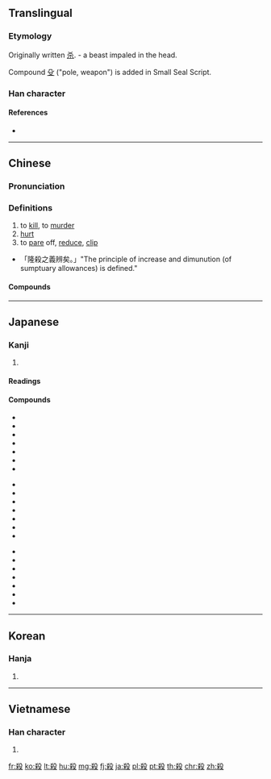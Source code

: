 {{also|杀}}
==Translingual==

===Etymology===
Originally written [[杀]]. {{liushu|p}} - a beast impaled in the head.

Compound [[殳]] ("pole, weapon") is added in Small Seal Script.

===Han character===
{{Han char|rn=79|rad=殳|as=07|sn=11|four=47947|canj=KCHNE,KDHNE|ids=⿰杀殳}}

====References====
* {{Han ref|kx=0585.110|dkj=16638|dj=0978.050|hdz=32157.010|uh=6BBA|ud=27578|bh=B1FE|bd=45566}}

----

==Chinese==
{{zh-forms|s=杀}}

===Pronunciation===
{{zh-pron
|m=shā
|ma=
|c=saat3
|h=pfs=sat
|mn=sat
|w=4saq
|mc=y
|oc=y
|cat=v
}}

===Definitions===
{{zh-hanzi}}

# to [[kill]], to [[murder]]
# [[hurt]]
# to [[pare]] off, [[reduce]], [[clip]]
* 「隆殺之義辨矣。」"The principle of increase and dimunution (of sumptuary allowances) is defined."

====Compounds====
{{der5
|{{zh-l|殺場}}
|{{zh-l|殺蟲藥}}
|{{zh-l|殺敵致果}}
|{{zh-l|殺伐}}
|{{zh-l|殺風景}}
|{{zh-l|殺害}}
|{{zh-l|殺機}}
|{{zh-l|殺雞取卵}}
|{{zh-l|殺雞嚇猴}}
|{{zh-l|殺價}}
|{{zh-l|殺戒}}
|{{zh-l|殺菌}}
|{{zh-l|殺戮}}
|{{zh-l|殺掠}}
|{{zh-l|殺碁}}
|{{zh-l|殺氣}}
|{{zh-l|殺青}}
|{{zh-l|殺人不見血}}
|{{zh-l|殺人不眨眼}}
|{{zh-l|殺人越貨}}
|{{zh-l|殺傷}}
|{{zh-l|殺身}}
|{{zh-l|殺身成仁}}
|{{zh-l|殺生}}
|{{zh-l|殺手}}
|{{zh-l|殺手锏}}
|{{zh-l|殺死}}
|{{zh-l|殺頭}}
|{{zh-l|殺一儆百}}
|{{zh-l|殺一警百}}
}}

{{zh-cat|Elementary|Death}}

----

==Japanese==

===Kanji===
{{ja-kanji|grade=4|rs=殳07}}

# {{defn|lang=ja|sort=殳07}}

====Readings====
{{ja-readings
|goon=[[せい]] (sei) {{non-joyo-reading}}, [[せち]] (sechi) {{non-joyo-reading}}, [[せつ]] (setsu)
|kanon=[[さい]] (sai), [[さつ]] (satsu)
|kanyoon=[[さつ]] (satsu)
|kun=[[ころす|ころ.す]] ({{ja-l|殺す}}, koro.su), [[そぐ|そ.ぐ]] ({{ja-l|殺ぐ}}, so.gu)
}}

====Compounds====
{{top3}}
* {{l|ja|sc=Jpan|虐殺|tr=ぎゃくさつ, gyakusatsu}}
* {{l|ja|sc=Jpan|人殺し|tr=ひとごろし, hitogoroshi}}
* {{l|ja|sc=Jpan|殺人|tr=さつじん, satsujin}}
* {{l|ja|sc=Jpan|殺害|tr=さつがい, satsugai}}
* {{l|ja|sc=Jpan|殺気|tr=さっき, sakki}}
* {{l|ja|sc=Jpan|殺菌|tr=さっきん, sakkin}}
* {{l|ja|sc=Jpan|殺傷|tr=さっしょう, sasshō}}
{{mid3}}
* {{l|ja|sc=Jpan|殺身|tr=さっしん, sasshin}}
* {{l|ja|sc=Jpan|殺生|tr=せっしょう, sesshō}}
* {{l|ja|sc=Jpan|殺青|tr=さっせい, sassei}}
* {{l|ja|sc=Jpan|殺節|tr=さっせつ, sassetsu}}
* {{l|ja|sc=Jpan|殺到|tr=さっとう, sattō}}
* {{l|ja|sc=Jpan|殺伐|tr=さつばつ, satsubatsu}}
* {{l|ja|sc=Jpan|殺風景|tr=さっぷうけい, sappūkei}}
{{mid3}}
* {{l|ja|sc=Jpan|殺戮|tr=さつりく, satsuriku}}
* {{l|ja|sc=Jpan|殺略|tr=さつりゃく, satsuryaku}}
* {{l|ja|sc=Jpan|殺陣縊殺|tr=さつじんいさつ, satsujin'isatsu}}
* {{l|ja|sc=Jpan|刺殺|tr=しさつ, shisatsu}}
* {{l|ja|sc=Jpan|相殺|tr=そうさい, sōsai}}
* {{l|ja|sc=Jpan|他殺|tr=たさつ, tasatsu}}
* {{l|ja|sc=Jpan|抹殺|tr=まっさつ, massatsu}}
{{bottom}}

----

==Korean==

===Hanja===
{{ko-hanja|hangeul=[[살]], [[쇠]]|eumhun=|mr=sal, soe|y=sal, soy}}

# {{defn|lang=ko|sort=殳07}}

----

==Vietnamese==

===Han character===
{{vi-hantu|[[sát]], [[sái]], [[sít]], [[sịt]], [[sướt]], [[sét]], [[sượt]]|rs=殳07}}

# {{defn|lang=vi|sort=殳07}}

[[fr:殺]]
[[ko:殺]]
[[lt:殺]]
[[hu:殺]]
[[mg:殺]]
[[fj:殺]]
[[ja:殺]]
[[pl:殺]]
[[pt:殺]]
[[th:殺]]
[[chr:殺]]
[[zh:殺]]